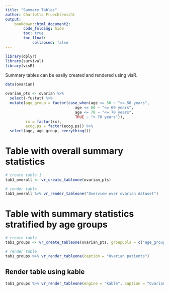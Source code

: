 ```yaml
---
title: "Summary Tables"
author: Charlotta Fruechtenicht
output:
    bookdown::html_document2:
        code_folding: hide
        toc: true
        toc_float:
            collapsed: false
---
```

```r
library(dplyr)
library(survival)
library(visR)
```

Summary tables can be easily created and rendered using visR.

```r
data(ovarian)

ovarian_pts <- ovarian %>% 
  select(-fustat) %>% 
  mutate(age_group = factor(case_when(age <= 50 ~ "<= 50 years",
                               age <= 60 ~ "<= 60 years",
                               age <= 70 ~ "<= 70 years",
                               TRUE ~ "> 70 years")),
         rx = factor(rx),
         ecog.ps = factor(ecog.ps)) %>% 
  select(age, age_group, everything())
```

# Table with overall summary statistics
```r
# create table 1
tab1_overall <- vr_create_tableone(ovarian_pts) 

# render table
tab1_overall %>% vr_render_tableone("Overview over ovarian dataset")
```

# Table with summary statistics stratified by age groups
```r
# create table
tab1_groups <- vr_create_tableone(ovarian_pts, groupCols = c("age_group"))

# render table
tab1_groups %>% vr_render_tableone(caption = "Ovarian patients")
```

## Render table using kable
```r
tab1_groups %>% vr_render_tableone(engine = "kable", caption = "Ovarian patients")
```



